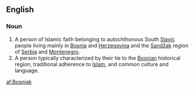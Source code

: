 ==English==

===Noun===
{{wikipedia|Bosniaks}}
{{en-noun}}

# A person of Islamic faith belonging to autochthonous South [[Slavic]] people living mainly in [[Bosnia]] and [[Herzegovina]] and the [[Sandžak]] region of [[Serbia]] and [[Montenegro]].
# A person typically characterized by their tie to the [[Bosnian]] historical region, traditional adherence to [[Islam]], and common culture and language.

[[af:Bosniak]]